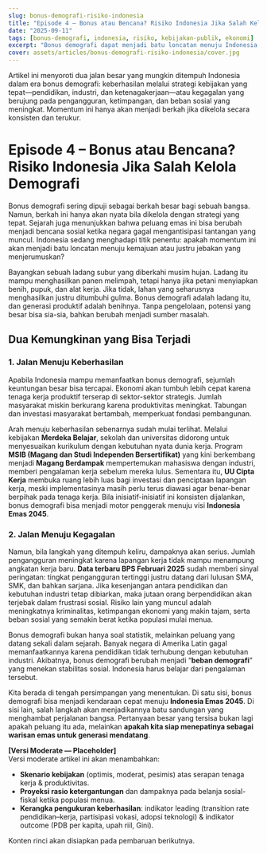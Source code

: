 ```yaml
---
slug: bonus-demografi-risiko-indonesia
title: "Episode 4 – Bonus atau Bencana? Risiko Indonesia Jika Salah Kelola Demografi"
date: "2025-09-11"
tags: [bonus-demografi, indonesia, risiko, kebijakan-publik, ekonomi]
excerpt: "Bonus demografi dapat menjadi batu loncatan menuju Indonesia Emas 2045 atau justru jebakan sosial-ekonomi jika salah kelola. Apa dua kemungkinan yang bisa terjadi dan pelajaran yang harus diambil?"
cover: assets/articles/bonus-demografi-risiko-indonesia/cover.jpg
---
```


<!-- umum:start -->

Artikel ini menyoroti dua jalan besar yang mungkin ditempuh Indonesia dalam era bonus demografi: keberhasilan melalui strategi kebijakan yang tepat—pendidikan, industri, dan ketenagakerjaan—atau kegagalan yang berujung pada pengangguran, ketimpangan, dan beban sosial yang meningkat. Momentum ini hanya akan menjadi berkah jika dikelola secara konsisten dan terukur.

<!-- umum:end -->

<!-- friendly:start -->

# Episode 4 – Bonus atau Bencana? Risiko Indonesia Jika Salah Kelola Demografi

Bonus demografi sering dipuji sebagai berkah besar bagi sebuah bangsa. Namun, berkah ini hanya akan nyata bila dikelola dengan strategi yang tepat. Sejarah juga menunjukkan bahwa peluang emas ini bisa berubah menjadi bencana sosial ketika negara gagal mengantisipasi tantangan yang muncul. Indonesia sedang menghadapi titik penentu: apakah momentum ini akan menjadi batu loncatan menuju kemajuan atau justru jebakan yang menjerumuskan?

Bayangkan sebuah ladang subur yang diberkahi musim hujan. Ladang itu mampu menghasilkan panen melimpah, tetapi hanya jika petani menyiapkan benih, pupuk, dan alat kerja. Jika tidak, lahan yang seharusnya menghasilkan justru ditumbuhi gulma. Bonus demografi adalah ladang itu, dan generasi produktif adalah benihnya. Tanpa pengelolaan, potensi yang besar bisa sia-sia, bahkan berubah menjadi sumber masalah.

## Dua Kemungkinan yang Bisa Terjadi

### 1. Jalan Menuju Keberhasilan

Apabila Indonesia mampu memanfaatkan bonus demografi, sejumlah keuntungan besar bisa tercapai. Ekonomi akan tumbuh lebih cepat karena tenaga kerja produktif terserap di sektor-sektor strategis. Jumlah masyarakat miskin berkurang karena produktivitas meningkat. Tabungan dan investasi masyarakat bertambah, memperkuat fondasi pembangunan.

Arah menuju keberhasilan sebenarnya sudah mulai terlihat. Melalui kebijakan **Merdeka Belajar**, sekolah dan universitas didorong untuk menyesuaikan kurikulum dengan kebutuhan nyata dunia kerja. Program **MSIB (Magang dan Studi Independen Bersertifikat)** yang kini berkembang menjadi **Magang Berdampak** mempertemukan mahasiswa dengan industri, memberi pengalaman kerja sebelum mereka lulus. Sementara itu, **UU Cipta Kerja** membuka ruang lebih luas bagi investasi dan penciptaan lapangan kerja, meski implementasinya masih perlu terus diawasi agar benar-benar berpihak pada tenaga kerja. Bila inisiatif-inisiatif ini konsisten dijalankan, bonus demografi bisa menjadi motor penggerak menuju visi **Indonesia Emas 2045**.

### 2. Jalan Menuju Kegagalan

Namun, bila langkah yang ditempuh keliru, dampaknya akan serius. Jumlah pengangguran meningkat karena lapangan kerja tidak mampu menampung angkatan kerja baru. **Data terbaru BPS Februari 2025** sudah memberi sinyal peringatan: tingkat pengangguran tertinggi justru datang dari lulusan SMA, SMK, dan bahkan sarjana. Jika kesenjangan antara pendidikan dan kebutuhan industri tetap dibiarkan, maka jutaan orang berpendidikan akan terjebak dalam frustrasi sosial. Risiko lain yang muncul adalah meningkatnya kriminalitas, ketimpangan ekonomi yang makin tajam, serta beban sosial yang semakin berat ketika populasi mulai menua.

Bonus demografi bukan hanya soal statistik, melainkan peluang yang datang sekali dalam sejarah. Banyak negara di Amerika Latin gagal memanfaatkannya karena pendidikan tidak terhubung dengan kebutuhan industri. Akibatnya, bonus demografi berubah menjadi “**beban demografi**” yang menekan stabilitas sosial. Indonesia harus belajar dari pengalaman tersebut.

Kita berada di tengah persimpangan yang menentukan. Di satu sisi, bonus demografi bisa menjadi kendaraan cepat menuju **Indonesia Emas 2045**. Di sisi lain, salah langkah akan menjadikannya batu sandungan yang menghambat perjalanan bangsa. Pertanyaan besar yang tersisa bukan lagi apakah peluang itu ada, melainkan **apakah kita siap menepatinya sebagai warisan emas untuk generasi mendatang**.

<!-- friendly:end -->

<!-- moderate:start -->

**[Versi Moderate — Placeholder]**  
Versi moderate artikel ini akan menambahkan:

- **Skenario kebijakan** (optimis, moderat, pesimis) atas serapan tenaga kerja & produktivitas.
- **Proyeksi rasio ketergantungan** dan dampaknya pada belanja sosial-fiskal ketika populasi menua.
- **Kerangka pengukuran keberhasilan**: indikator leading (transition rate pendidikan–kerja, partisipasi vokasi, adopsi teknologi) & indikator outcome (PDB per kapita, upah riil, Gini).

Konten rinci akan disiapkan pada pembaruan berikutnya.

<!-- moderate:end -->

